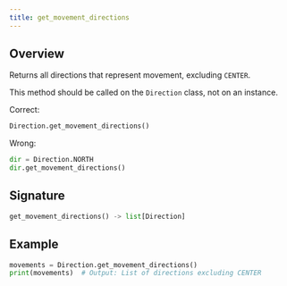 ```yaml
---
title: get_movement_directions
---
```


## Overview

Returns all directions that represent movement, excluding `CENTER`.

<Callout title="Static Method Usage" type="warn">

This method should be called on the `Direction` class, not on an instance.

Correct:

```py
Direction.get_movement_directions()
```

Wrong:

```py
dir = Direction.NORTH
dir.get_movement_directions()
```

</Callout>

## Signature

```py
get_movement_directions() -> list[Direction]
```

## Example

```py
movements = Direction.get_movement_directions()
print(movements)  # Output: List of directions excluding CENTER
```
